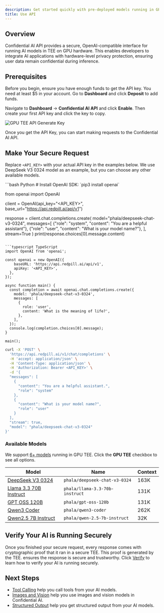 ```yaml
---
description: Get started quickly with pre-deployed models running in GPU TEE with OpenAI-compatible interface.
title: Use API
---
```


## Overview

Confidential AI API provides a secure, OpenAI-compatible interface for running AI models in TEE on GPU hardware. This enables developers to integrate AI applications with hardware-level privacy protection, ensuring user data remain confidential during inference.


## Prerequisites

Before you begin, ensure you have enough funds to get the API key. You need at least $5 in your account. Go to **Dashboard** and click **Deposit** to add funds.

Navigate to **Dashboard** → **Confidential AI API** and click **Enable**. Then create your first API key and click the key to copy.

<Frame>
    <img src="/images/confidential-ai/confidential-model/api-keys.png" alt="GPU TEE API Generate Key" />
</Frame>

Once you get the API Key, you can start making requests to the Confidential AI API.

## Make Your Secure Request

Replace `<API_KEY>` with your actual API key in the examples below. We use DeepSeek V3 0324 model as an example, but you can choose any other available models.

<CodeGroup>
```bash Python
# Install OpenAI SDK: `pip3 install openai`

from openai import OpenAI

client = OpenAI(api_key="<API_KEY>", base_url="https://api.redpill.ai/api/v1")

response = client.chat.completions.create(
    model="phala/deepseek-chat-v3-0324",
    messages=[
        {"role": "system", "content": "You are a helpful assistant"},
        {"role": "user", "content": "What is your model name?"},
    ],
    stream=True
)
print(response.choices[0].message.content)
```

```typescript TypeScript
import OpenAI from 'openai';

const openai = new OpenAI({
    baseURL: 'https://api.redpill.ai/api/v1',
    apiKey: '<API_KEY>',
  },
});

async function main() {
  const completion = await openai.chat.completions.create({
    model: 'phala/deepseek-chat-v3-0324',
    messages: [
      {
        role: 'user',
        content: 'What is the meaning of life?',
      },
    ],
  });
  console.log(completion.choices[0].message);
}

main();
```

```bash CLI
curl -X 'POST' \
  'https://api.redpill.ai/v1/chat/completions' \
  -H 'accept: application/json' \
  -H 'Content-Type: application/json' \
  -H 'Authorization: Bearer <API_KEY>' \
  -d '{
  "messages": [
    {
      "content": "You are a helpful assistant.",
      "role": "system"
    },
    {
      "content": "What is your model name?",
      "role": "user"
    }
  ],
  "stream": true,
  "model": "phala/deepseek-chat-v3-0324"
}'
```
</CodeGroup>

### Available Models

We support [6+ models](https://redpill.ai/models) running in GPU TEE. Click the **GPU TEE** checkbox to see all options.

| Model | Name | Context |
|-------|------|---------|
| [DeepSeek V3 0324](https://redpill.ai/models/phala/deepseek-chat-v3-0324) | `phala/deepseek-chat-v3-0324` | 163K |
| [Llama 3.3 70B Instruct](https://redpill.ai/models/phala/llama-3.3-70b-instruct) | `phala/llama-3.3-70b-instruct` | 131K |
| [GPT OSS 120B](https://redpill.ai/models/phala/gpt-oss-120b) | `phala/gpt-oss-120b` | 131K |
| [Qwen3 Coder](https://redpill.ai/models/phala/qwen3-coder) | `phala/qwen3-coder` | 262K |
| [Qwen2.5 7B Instruct](https://redpill.ai/models/phala/qwen-2.5-7b-instruct) | `phala/qwen-2.5-7b-instruct` | 32K |

## Verify Your AI is Running Securely

Once you finished your secure request, every response comes with cryptographic proof that it ran in a secure TEE. This proof is generated by the TEE. ensures the response is secure and trustworthy. Click [Verify](/phala-cloud/confidential-ai/verify/overview) to learn how to verify your AI is running securely.

## Next Steps

- [Tool Calling](/phala-cloud/confidential-ai/confidential-model/tool-calling) help you call tools from your AI models.
- [Images and Vision](/phala-cloud/confidential-ai/confidential-model/images-and-vision) help you use images and vision models in Confidential AI.
- [Structured Output](/phala-cloud/confidential-ai/confidential-model/structured-output) help you get structured output from your AI models.
